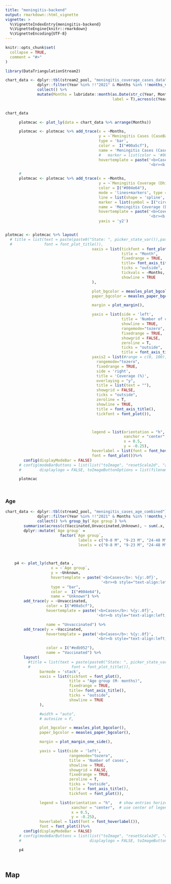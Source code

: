 ```yaml
---
title: "meningitis-backend"
output: rmarkdown::html_vignette
vignette: >
  %\VignetteIndexEntry{meningitis-backend}
  %\VignetteEngine{knitr::rmarkdown}
  %\VignetteEncoding{UTF-8}
---
```


```r
knitr::opts_chunk$set(
  collapse = TRUE,
  comment = "#>"
)
```

```r
library(DataTriangulationStream2)
```

```r
chart_data <- dplyr::tbl(stream2_pool, "meningitis_coverage_cases_data")%>%
              dplyr::filter(Year %in% !!"2021" & Months %in% !!months_vector_util() & State %in% !!"Federal Government")%>%
              collect() %>%
              mutate(Months = lubridate::month(as.Date(str_c(Year, Months, 01,sep = "-"), "%Y-%b-%d"),
                                               label = T),across(c(Year,State ), as.factor))

    
chart_data 
```

```r

      plotmcac <- plot_ly(data = chart_data %>% arrange(Months))

      plotmcac <- plotmcac %>% add_trace(x = ~Months,
                                         y = ~`Meningitis Cases (CaseBased)`,
                                         type = 'bar',
                                         color =  I("#00a5cf"),
                                         name = 'Meningitis Cases (CaseBased) (Sormas)',
                                         #   marker = list(color = '#0000ff'),
                                         hovertemplate = paste('<b>Cases</b>: %{y:.0f}',
                                                               '<br><b style="text-align:left;">Month </b>: %{x}<br>'))

      #
      plotmcac <- plotmcac %>% add_trace(x = ~Months,
                                         y = ~`Meningitis Coverage (Dhis2)`,
                                         color = I("#004e64"),
                                         mode = 'lines+markers', type = 'scatter',
                                         line = list(shape = 'spline', linetype = I("solid")),
                                         marker = list(symbol = I("circle")),
                                         name = 'Meningitis Coverage (Dhis2)',
                                         hovertemplate = paste('<b>Coverage %</b>: %{y:.1f}',
                                                               '<br><b style="text-align:left;">Month </b>: %{x}<br>'),
                                         yaxis = 'y2')


plotmcac <- plotmcac %>% layout(
  # title = list(text = paste(paste0("State: ", picker_state_var()),paste0("Year: ", picker_year_var()),sep = "     "), 
  #              font = font_plot_title()),
                                      xaxis = list(tickfont = font_plot(),
                                                   title = "Month",
                                                   fixedrange = TRUE,
                                                   title= font_axis_title(),
                                                   ticks = "outside",
                                                   tickvals = ~Months,
                                                   showline = TRUE
                                      ),

                                      plot_bgcolor = measles_plot_bgcolor(),
                                      paper_bgcolor = measles_paper_bgcolor(),

                                      margin = plot_margin(),

                                      yaxis = list(side = 'left',
                                                   title = 'Number of cases',
                                                   showline = TRUE,
                                                   rangemode="tozero",
                                                   fixedrange = TRUE,
                                                   showgrid = FALSE,
                                                   zeroline = T,
                                                   ticks = "outside",
                                                   title = font_axis_title(), tickfont = font_plot()),
                                      yaxis2 = list(#range = c(0, 100),
                                        rangemode="tozero",
                                        fixedrange = TRUE,
                                        side = 'right',
                                        title = 'Coverage (%)',
                                        overlaying = "y",
                                        title = list(text = ""),
                                        showgrid = FALSE,
                                        ticks = "outside",
                                        zeroline = T,
                                        showline = TRUE,
                                        title = font_axis_title(),
                                        tickfont = font_plot()),



                                      legend = list(orientation = "h",   # show entries horizontally
                                                    xanchor = "center",  # use center of legend as anchor
                                                    x = 0.5,
                                                    y = -0.25),
                                      hoverlabel = list(font = font_hoverlabel()),
                                      font = font_plot())%>%
        config(displayModeBar = FALSE)
      # config(modeBarButtons = list(list("toImage", "resetScale2d", "zoomIn2d", "zoomOut2d")),
      #        displaylogo = FALSE, toImageButtonOptions = list(filename = "Chart 2- Confirmed measles cases, MCV 1 coverage.png"))

      plotmcac

    
```

### Age

```r

chart_data <- dplyr::tbl(stream2_pool, "meningitis_cases_age_combined")%>%
              dplyr::filter(Year %in% !!"2021" & Months %in% !!months_vector_util() & State %in% !!"Federal Government")%>%
              collect() %>% group_by(`Age group`) %>%
        summarise(across(c(Vaccinated,Unvaccinated,Unknown), ~ sum(.x, na.rm = TRUE))) %>%  ungroup() %>% dplyr::collect() %>%
        dplyr::mutate(`Age group` = 
                        factor(`Age group`,
                                labels = c("0-8 M", "9-23 M", "24-48 M", "5-9", "10-14", "15-19", "20-24", "25-29", "30-34", ">=35"),
                                levels = c("0-8 M", "9-23 M", "24-48 M", "5-9", "10-14", "15-19", "20-24", "25-29", "30-34", ">=35")))

      

```

```r
    p4 <- plot_ly(chart_data ,
                    x = ~`Age group`,
                    y = ~Unknown,
                    hovertemplate = paste('<b>Cases</b>: %{y:.0f}',
                                          '<br><b style="text-align:left;">Age group</b>: %{x}<br>'),
                    type = "bar",
                    color =  I("#004e64"),
                    name = "Unknown") %>%
        add_trace(y = ~Unvaccinated,
                  color = I("#00a5cf"),
                  hovertemplate = paste('<b>Cases</b>: %{y:.0f}',
                                        '<br><b style="text-align:left;">Age group</b>: %{x}<br>'),

                  name = "Unvaccinated") %>%
        add_trace(y = ~Vaccinated,
                  hovertemplate = paste('<b>Cases</b>: %{y:.0f}',
                                        '<br><b style="text-align:left;">Age group</b>: %{x}<br>'),

                  color = I("#edb952"),
                  name = "Vaccinated") %>%
        layout(
          #title = list(text = paste(paste0("State: ", picker_state_var()),paste0("Year: ", picker_year_var()), sep = "     "),
          #                  font = font_plot_title()),
               barmode = 'stack',
               xaxis = list(tickfont = font_plot(),
                            title = "Age group (M- months)",
                            fixedrange = TRUE,
                            title= font_axis_title(),
                            ticks = "outside",
                            showline = TRUE
               ),

               #width = "auto",
               # autosize = F,

               plot_bgcolor = measles_plot_bgcolor(),
               paper_bgcolor = measles_paper_bgcolor(),

               margin = plot_margin_one_side(),

               yaxis = list(side = 'left',
                            rangemode="tozero",
                            title = 'Number of cases',
                            showline = TRUE,
                            showgrid = FALSE,
                            fixedrange = TRUE,
                            zeroline = T,
                            ticks = "outside",
                            title = font_axis_title(),
                            tickfont = font_plot()),

               legend = list(orientation = "h",   # show entries horizontally
                             xanchor = "center",  # use center of legend as anchor
                             x = 0.5,
                             y = -0.25),
               hoverlabel = list(font = font_hoverlabel()),
               font = font_plot())%>%
        config(displayModeBar = FALSE)
      # config(modeBarButtons = list(list("toImage", "resetScale2d", "zoomIn2d", "zoomOut2d")),
      #                              displaylogo = FALSE, toImageButtonOptions = list(filename = "Chart 3- Age Group of Confirmed Measles Cases by Vaccination Status.png"))

      p4

    

```


## Map 

```r





```


